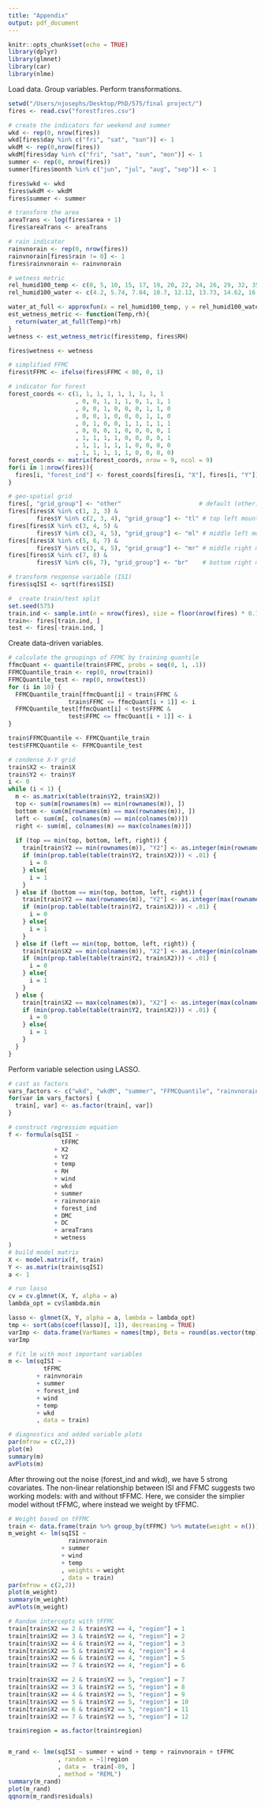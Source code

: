 ```yaml
---
title: "Appendix"
output: pdf_document
---
```


```r
knitr::opts_chunk$set(echo = TRUE)
library(dplyr)
library(glmnet)
library(car)
library(nlme)
```

Load data. Group variables. Perform transformations.
```r
setwd("/Users/njosephs/Desktop/PhD/575/final project/")
fires <- read.csv("forestfires.csv")

# create the indicators for weekend and summer
wkd <- rep(0, nrow(fires))
wkd[fires$day %in% c("fri", "sat", "sun")] <- 1
wkdM <- rep(0,nrow(fires))
wkdM[fires$day %in% c("fri", "sat", "sun", "mon")] <- 1
summer <- rep(0, nrow(fires))
summer[fires$month %in% c("jun", "jul", "aug", "sep")] <- 1

fires$wkd <- wkd
fires$wkdM <- wkdM
fires$summer <- summer

# transform the area
areaTrans <- log(fires$area + 1)
fires$areaTrans <- areaTrans

# rain indicator
rainvnorain <- rep(0, nrow(fires))
rainvnorain[fires$rain != 0] <- 1
fires$rainvnorain <- rainvnorain

# wetness metric
rel_humid100_temp <- c(0, 5, 10, 15, 17, 19, 20, 22, 24, 26, 29, 32, 35)
rel_humid100_water <- c(4.2, 5.74, 7.84, 10.7, 12.12, 13.73, 14.62, 16.56, 18.76, 21.25, 25.62, 30.89, 37.24)

water_at_full <- approxfun(x = rel_humid100_temp, y = rel_humid100_water )
est_wetness_metric <- function(Temp,rh){
  return(water_at_full(Temp)*rh)
}
wetness <- est_wetness_metric(fires$temp, fires$RH)

fires$wetness <- wetness

# simplified FFMC
fires$tFFMC <- ifelse(fires$FFMC < 80, 0, 1)

# indicator for forest
forest_coords <- c(1, 1, 1, 1, 1, 1, 1, 1, 1
                   , 0, 0, 1, 1, 1, 0, 1, 1, 1
                   , 0, 0, 1, 0, 0, 0, 1, 1, 0
                   , 0, 0, 1, 0, 0, 0, 1, 1, 0
                   , 0, 1, 0, 0, 1, 1, 1, 1, 1
                   , 0, 0, 0, 1, 0, 0, 0, 0, 1
                   , 1, 1, 1, 1, 0, 0, 0, 0, 1
                   , 1, 1, 1, 1, 1, 0, 0, 0, 0
                   , 1, 1, 1, 1, 1, 0, 0, 0, 0)
forest_coords <- matrix(forest_coords, nrow = 9, ncol = 9)
for(i in 1:nrow(fires)){
  fires[i, "forest_ind"] <- forest_coords[fires[i, "X"], fires[i, "Y"]]
}

# geo-spatial grid
fires[, "grid_group"] <- "other"                      # default (other)
fires[fires$X %in% c(1, 2, 3) & 
        fires$Y %in% c(2, 3, 4), "grid_group"] <- "tl" # top left mountain
fires[fires$X %in% c(3, 4, 5) & 
        fires$Y %in% c(3, 4, 5), "grid_group"] <- "ml" # middle left mountain
fires[fires$X %in% c(5, 6, 7) & 
        fires$Y %in% c(3, 4, 5), "grid_group"] <- "mr" # middle right mountain
fires[fires$X %in% c(7, 8) & 
        fires$Y %in% c(6, 7), "grid_group"] <- "br"    # bottom right mountain

# transform response variable (ISI)
fires$sqISI <- sqrt(fires$ISI)

#  create train/test split
set.seed(575)
train.ind <- sample.int(n = nrow(fires), size = floor(nrow(fires) * 0.7), replace = FALSE)
train<- fires[train.ind, ]
test <- fires[-train.ind, ]
```

Create data-driven variables.
```r
# calculate the groupings of FFMC by training quantile
ffmcQuant <- quantile(train$FFMC, probs = seq(0, 1, .1))
FFMCQuantile_train <- rep(0, nrow(train))
FFMCQuantile_test <- rep(0, nrow(test))
for (i in 10) {
  FFMCQuantile_train[ffmcQuant[i] < train$FFMC & 
                 train$FFMC <= ffmcQuant[i + 1]] <- i
  FFMCQuantile_test[ffmcQuant[i] < test$FFMC & 
                 test$FFMC <= ffmcQuant[i + 1]] <- i
}

train$FFMCQuantile <- FFMCQuantile_train
test$FFMCQuantile <- FFMCQuantile_test

# condense X-Y grid
train$X2 <- train$X
train$Y2 <- train$Y
i <- 0
while (i < 1) {
  m <- as.matrix(table(train$Y2, train$X2))
  top <- sum(m[rownames(m) == min(rownames(m)), ])
  bottom <- sum(m[rownames(m) == max(rownames(m)), ])
  left <- sum(m[, colnames(m) == min(colnames(m))])
  right <- sum(m[, colnames(m) == max(colnames(m))])
  
  if (top == min(top, bottom, left, right)) {
    train[train$Y2 == min(rownames(m)), "Y2"] <- as.integer(min(rownames(m))) + 1
    if (min(prop.table(table(train$Y2, train$X2))) < .01) {
      i = 0
    } else{
      i = 1
    }
  } else if (bottom == min(top, bottom, left, right)) {
    train[train$Y2 == max(rownames(m)), "Y2"] <- as.integer(max(rownames(m))) - 1
    if (min(prop.table(table(train$Y2, train$X2))) < .01) {
      i = 0
    } else{
      i = 1
    }
  } else if (left == min(top, bottom, left, right)) {
    train[train$X2 == min(colnames(m)), "X2"] <- as.integer(min(colnames(m))) + 1
    if (min(prop.table(table(train$Y2, train$X2))) < .01) {
      i = 0
    } else{
      i = 1
    }
  } else {
    train[train$X2 == max(colnames(m)), "X2"] <- as.integer(max(colnames(m))) - 1
    if (min(prop.table(table(train$Y2, train$X2))) < .01) {
      i = 0
    } else{
      i = 1
    }
  }
}
```

Perform variable selection using LASSO.
```r
# cast as factors 
vars_factors <- c("wkd", "wkdM", "summer", "FFMCQuantile", "rainvnorain", "grid_group", "month", "day", "X2", "Y2")
for(var in vars_factors) {
  train[, var] <- as.factor(train[, var])
}

# construct regression equation
f <- formula(sqISI ~ 
               tFFMC 
             + X2
             + Y2
             + temp 
             + RH 
             + wind 
             + wkd 
             + summer
             + rainvnorain 
             + forest_ind 
             + DMC
             + DC
             + areaTrans
             + wetness
)
# build model matrix
X <- model.matrix(f, train)
Y <- as.matrix(train$sqISI)
a <- 1

# run lasso
cv = cv.glmnet(X, Y, alpha = a)
lambda_opt = cv$lambda.min

lasso <- glmnet(X, Y, alpha = a, lambda = lambda_opt)
tmp <- sort(abs(coef(lasso)[, 1]), decreasing = TRUE)
varImp <- data.frame(VarNames = names(tmp), Beta = round(as.vector(tmp), 3))
varImp

# fit lm with most important variables
m <- lm(sqISI ~
          tFFMC
        + rainvnorain
        + summer
        + forest_ind
        + wind
        + temp
        + wkd
        , data = train)

# diagnostics and added variable plots
par(mfrow = c(2,2))
plot(m)
summary(m)
avPlots(m)
```

After throwing out the noise (forest_ind and wkd), we have 5 strong covariates. The non-linear relationship between ISI and FFMC suggests two working models: with and without tFFMC. Here, we consider the simplier model without tFFMC, where instead we weight by tFFMC.
```r
# Weight based on tFFMC
train <- data.frame(train %>% group_by(tFFMC) %>% mutate(weight = n()))
m_weight <- lm(sqISI ~
                 rainvnorain
               + summer
               + wind
               + temp
               , weights = weight
               , data = train)
par(mfrow = c(2,2))
plot(m_weight)
summary(m_weight)
avPlots(m_weight)

# Random intercepts with tFFMC
train[train$X2 == 2 & train$Y2 == 4, "region"] = 1
train[train$X2 == 3 & train$Y2 == 4, "region"] = 2
train[train$X2 == 4 & train$Y2 == 4, "region"] = 3
train[train$X2 == 5 & train$Y2 == 4, "region"] = 4
train[train$X2 == 6 & train$Y2 == 4, "region"] = 5
train[train$X2 == 7 & train$Y2 == 4, "region"] = 6

train[train$X2 == 2 & train$Y2 == 5, "region"] = 7
train[train$X2 == 3 & train$Y2 == 5, "region"] = 8
train[train$X2 == 4 & train$Y2 == 5, "region"] = 9
train[train$X2 == 5 & train$Y2 == 5, "region"] = 10
train[train$X2 == 6 & train$Y2 == 5, "region"] = 11
train[train$X2 == 7 & train$Y2 == 5, "region"] = 12

train$region = as.factor(train$region)


m_rand <- lme(sqISI ~ summer + wind + temp + rainvnorain + tFFMC
              , random = ~1|region
              , data =  train[-89, ]
              , method = "REML")
summary(m_rand)
plot(m_rand)
qqnorm(m_rand$residuals)
```

```boot

```

```r

```